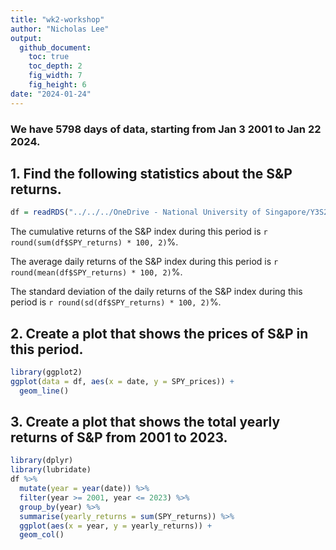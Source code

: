 ```yaml
---
title: "wk2-workshop"
author: "Nicholas Lee"
output: 
  github_document:
    toc: true
    toc_depth: 2
    fig_width: 7
    fig_height: 6
date: "2024-01-24"
---
```


### We have 5798 days of data, starting from Jan 3 2001 to Jan 22 2024.

## 1. Find the following statistics about the S&P returns.

```r
df = readRDS("../../../OneDrive - National University of Singapore/Y3S2/DSE3101/data/wk2_stocks.rds")
```
The cumulative returns of the S&P index during this period is `r round(sum(df$SPY_returns) * 100, 2)`%.

The average daily returns of the S&P index during this period is `r round(mean(df$SPY_returns) * 100, 2)`%.

The standard deviation of the daily returns of the S&P index during this period is `r round(sd(df$SPY_returns) * 100, 2)`%.

## 2. Create a plot that shows the prices of S&P in this period.

```r
library(ggplot2)
ggplot(data = df, aes(x = date, y = SPY_prices)) +
  geom_line()
```

## 3. Create a plot that shows the total yearly returns of S&P from 2001 to 2023.

```r
library(dplyr)
library(lubridate)
df %>%
  mutate(year = year(date)) %>%
  filter(year >= 2001, year <= 2023) %>%
  group_by(year) %>%
  summarise(yearly_returns = sum(SPY_returns)) %>%
  ggplot(aes(x = year, y = yearly_returns)) +
  geom_col()
```